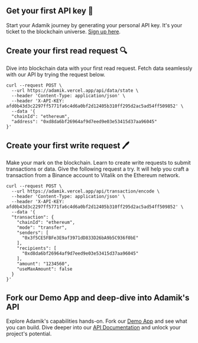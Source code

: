 
## Get your first API key 🔑
Start your Adamik journey by generating your personal API key. It's your ticket to the blockchain universe. [Sign up here](https://specific-marketing-744850.framer.app/get-api-key).

## Create your first read request 🔍
Dive into blockchain data with your first read request. Fetch data seamlessly with our API by trying the request below.

```cURL Read API example
curl --request POST \
  --url https://adamik.vercel.app/api/data/state \
  --header 'Content-Type: application/json' \
  --header 'X-API-KEY: afd0b43d3c2297ff5771fa6c4d6a0bf2d12405b310ff295d2ac5ad54ff509852' \
  --data '{
  "chainId": "ethereum",
  "address": "0xd8da6bf26964af9d7eed9e03e53415d37aa96045"
}'
```

## Create your first write request 🖊️
Make your mark on the blockchain. Learn to create write requests to submit transactions or data. Give the following request a try.
It will help you craft a transaction from a Binance account to Vitalik on the Ethereum network.

```cURL Write example
curl --request POST \
  --url https://adamik.vercel.app/api/transaction/encode \
  --header 'Content-Type: application/json' \
  --header 'X-API-KEY: afd0b43d3c2297ff5771fa6c4d6a0bf2d12405b310ff295d2ac5ad54ff509852' \
  --data '{
  "transaction": {
    "chainId": "ethereum",
    "mode": "transfer",
    "senders": [
      "0x3f5CE5FBFe3E9af3971dD833D26bA9b5C936f0bE"
    ],
    "recipients": [
      "0xd8da6bf26964af9d7eed9e03e53415d37aa96045"
    ],
    "amount": "1234560",
    "useMaxAmount": false
  }
}'
```



## Fork our Demo App and deep-dive into Adamik's API 
Explore Adamik's capabilities hands-on. Fork our [Demo App](https://github.com/AdamikHQ/adamik-client) and see what you can build. 
Dive deeper into our [API Documentation](../api-reference/introduction) and unlock your project's potential.
